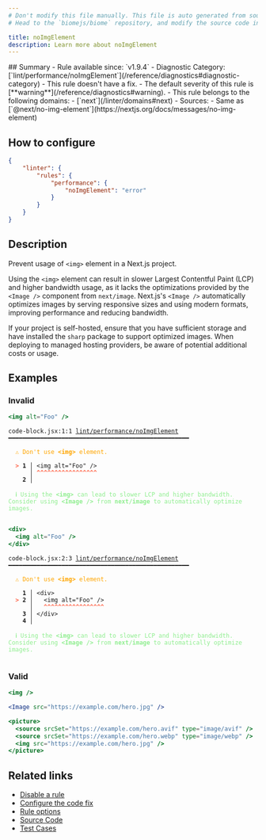 ```yaml
---
# Don't modify this file manually. This file is auto generated from source, and you will lose your changes next time the website is built.
# Head to the `biomejs/biome` repository, and modify the source code in there.

title: noImgElement
description: Learn more about noImgElement
---
```


<Tabs>
<TabItem label="JSX and TSX" icon="seti:javascript">
## Summary
- Rule available since: `v1.9.4`
- Diagnostic Category: [`lint/performance/noImgElement`](/reference/diagnostics#diagnostic-category)
- This rule doesn't have a fix.
- The default severity of this rule is [**warning**](/reference/diagnostics#warning).
- This rule belongs to the following domains:
  - [`next`](/linter/domains#next)
- Sources: 
  - Same as [`@next/no-img-element`](https://nextjs.org/docs/messages/no-img-element)

## How to configure
```json title="biome.json"
{
	"linter": {
		"rules": {
			"performance": {
				"noImgElement": "error"
			}
		}
	}
}

```
## Description
Prevent usage of `<img>` element in a Next.js project.

Using the `<img>` element can result in slower Largest Contentful Paint (LCP)
and higher bandwidth usage, as it lacks the optimizations provided by the `<Image />`
component from `next/image`. Next.js's `<Image />` automatically optimizes images
by serving responsive sizes and using modern formats, improving performance and reducing bandwidth.

If your project is self-hosted, ensure that you have sufficient storage and have
installed the `sharp` package to support optimized images. When deploying to managed
hosting providers, be aware of potential additional costs or usage.

## Examples

### Invalid

```jsx
<img alt="Foo" />
```

<pre class="language-text"><code class="language-text">code-block.jsx:1:1 <a href="https://biomejs.dev/linter/rules/no-img-element">lint/performance/noImgElement</a> ━━━━━━━━━━━━━━━━━━━━━━━━━━━━━━━━━━━━━━━━━━━━━━━━━━━<br /><br />  <strong><span style="color: Orange;">⚠</span></strong> <span style="color: Orange;">Don't use </span><span style="color: Orange;"><strong>&lt;img&gt;</strong></span><span style="color: Orange;"> element.</span><br />  <br />  <strong><span style="color: Tomato;">&gt;</span></strong> <strong>1 │ </strong>&lt;img alt=&quot;Foo&quot; /&gt;<br />   <strong>   │ </strong><strong><span style="color: Tomato;">^</span></strong><strong><span style="color: Tomato;">^</span></strong><strong><span style="color: Tomato;">^</span></strong><strong><span style="color: Tomato;">^</span></strong><strong><span style="color: Tomato;">^</span></strong><strong><span style="color: Tomato;">^</span></strong><strong><span style="color: Tomato;">^</span></strong><strong><span style="color: Tomato;">^</span></strong><strong><span style="color: Tomato;">^</span></strong><strong><span style="color: Tomato;">^</span></strong><strong><span style="color: Tomato;">^</span></strong><strong><span style="color: Tomato;">^</span></strong><strong><span style="color: Tomato;">^</span></strong><strong><span style="color: Tomato;">^</span></strong><strong><span style="color: Tomato;">^</span></strong><strong><span style="color: Tomato;">^</span></strong><strong><span style="color: Tomato;">^</span></strong><br />    <strong>2 │ </strong><br />  <br />  <strong><span style="color: lightgreen;">ℹ</span></strong> <span style="color: lightgreen;">Using the </span><span style="color: lightgreen;"><strong>&lt;img&gt;</strong></span><span style="color: lightgreen;"> can lead to slower LCP and higher bandwidth. Consider using </span><span style="color: lightgreen;"><strong>&lt;Image /&gt;</strong></span><span style="color: lightgreen;"> from </span><span style="color: lightgreen;"><strong>next/image</strong></span><span style="color: lightgreen;"> to automatically optimize images.</span><br />  <br /></code></pre>

```jsx
<div>
  <img alt="Foo" />
</div>
```

<pre class="language-text"><code class="language-text">code-block.jsx:2:3 <a href="https://biomejs.dev/linter/rules/no-img-element">lint/performance/noImgElement</a> ━━━━━━━━━━━━━━━━━━━━━━━━━━━━━━━━━━━━━━━━━━━━━━━━━━━<br /><br />  <strong><span style="color: Orange;">⚠</span></strong> <span style="color: Orange;">Don't use </span><span style="color: Orange;"><strong>&lt;img&gt;</strong></span><span style="color: Orange;"> element.</span><br />  <br />    <strong>1 │ </strong>&lt;div&gt;<br />  <strong><span style="color: Tomato;">&gt;</span></strong> <strong>2 │ </strong>  &lt;img alt=&quot;Foo&quot; /&gt;<br />   <strong>   │ </strong>  <strong><span style="color: Tomato;">^</span></strong><strong><span style="color: Tomato;">^</span></strong><strong><span style="color: Tomato;">^</span></strong><strong><span style="color: Tomato;">^</span></strong><strong><span style="color: Tomato;">^</span></strong><strong><span style="color: Tomato;">^</span></strong><strong><span style="color: Tomato;">^</span></strong><strong><span style="color: Tomato;">^</span></strong><strong><span style="color: Tomato;">^</span></strong><strong><span style="color: Tomato;">^</span></strong><strong><span style="color: Tomato;">^</span></strong><strong><span style="color: Tomato;">^</span></strong><strong><span style="color: Tomato;">^</span></strong><strong><span style="color: Tomato;">^</span></strong><strong><span style="color: Tomato;">^</span></strong><strong><span style="color: Tomato;">^</span></strong><strong><span style="color: Tomato;">^</span></strong><br />    <strong>3 │ </strong>&lt;/div&gt;<br />    <strong>4 │ </strong><br />  <br />  <strong><span style="color: lightgreen;">ℹ</span></strong> <span style="color: lightgreen;">Using the </span><span style="color: lightgreen;"><strong>&lt;img&gt;</strong></span><span style="color: lightgreen;"> can lead to slower LCP and higher bandwidth. Consider using </span><span style="color: lightgreen;"><strong>&lt;Image /&gt;</strong></span><span style="color: lightgreen;"> from </span><span style="color: lightgreen;"><strong>next/image</strong></span><span style="color: lightgreen;"> to automatically optimize images.</span><br />  <br /></code></pre>

### Valid

```jsx
<img />
```

```jsx
<Image src="https://example.com/hero.jpg" />
```

```jsx
<picture>
  <source srcSet="https://example.com/hero.avif" type="image/avif" />
  <source srcSet="https://example.com/hero.webp" type="image/webp" />
  <img src="https://example.com/hero.jpg" />
</picture>
```

## Related links

- [Disable a rule](/linter/#disable-a-rule)
- [Configure the code fix](/linter#configure-the-code-fix)
- [Rule options](/linter/#rule-options)
- [Source Code](https://github.com/biomejs/biome/blob/main/crates/biome_js_analyze/src/lint/performance/no_img_element.rs)
- [Test Cases](https://github.com/biomejs/biome/blob/main/crates/biome_js_analyze/tests/specs/performance/noImgElement)

</TabItem>
</Tabs>

